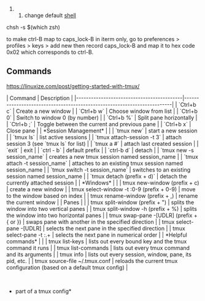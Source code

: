 ## change default [[shell]]
chsh -s $(which zsh)

to make ctrl-B map to caps_lock-B in iterm only, go to preferences > profiles > keys > add new
then record caps_lock-B and map it to hex code 0x02 which corresponds to ctrl-B.  



== Commands ==
https://linuxize.com/post/getting-started-with-tmux/

| Command                                   | Description                                                             |
|-------------------------------------------|-------------------------------------------------------------------------|
| `Ctrl+b c`                                | Create a new window                                                     |
| `Ctrl+b w`                                | Choose window from list                                                 |
| `Ctrl+b 0`                                | Switch to window 0 (by number)                                          |
| `Ctrl+b %`                                | Split pane horizontally                                                 |
| `Ctrl+b ;`                                | Toggle between the current and previous pane                            |
| `Ctrl+b x`                                | Close pane                                                              |
| *Session Management*                      |                                                                         |
| `tmux new`                                | start a new session                                                     |
| `tmux ls`                                 | list active sessions                                                    |
| `tmux attach-session -t 3`                | attach session 3 (see `tmux ls` for list)                               |
| `tmux a #`                                | attach last created session                                             |
| `exit`                                    | exit                                                                    |
| `ctrl - b`                                | default prefix                                                          |
| `ctrl-b d`                                | detach                                                                  |
| `tmux new -s session_name`                | creates a new tmux session named session_name                           |
| `tmux attach -t session_name`             | attaches to an existing tmux session named session_name                 |
| `tmux switch -t session_name`             | switches to an existing session named session_name                      |
| `tmux detach (prefix + d)`                | detach the currently attached session                                   |
| *Windows*                                 |                                                                         |
| tmux new-window (prefix + c)              | create a new window                                                     |
| tmux select-window -t :0-9 (prefix + 0-9) | move to the window based on index                                       |
| tmux rename-window (prefix + ,)           | rename the current window                                               |
| Panes                                     |                                                                         |
| tmux split-window (prefix + ")            | splits the window into two vertical panes                               |
| tmux split-window -h (prefix + %)         | splits the window into two horizontal panes                             |
| tmux swap-pane -[UDLR] (prefix + { or })  | swaps pane with another in the specified direction                      |
| tmux select-pane -[UDLR]                  | selects the next pane in the specified direction                        |
| tmux select-pane -t :.+                   | selects the next pane in numerical order                                |
| *Helpful commands*                        |                                                                         |
| tmux list-keys                            | lists out every bound key and the tmux command it runs                  |
| tmux list-commands                        | lists out every tmux command and its arguments                          |
| tmux info                                 | lists out every session, window, pane, its pid, etc.                    |
| tmux source-file ~/.tmux.conf             | reloads the current tmux configuration (based on a default tmux config) |


</br>
*part of a tmux config*
{{{# remap prefix to Control + a
set -g prefix C-a
unbind C-b
bind C-a send-prefix

# force a reload of the config file
unbind r
bind r source-file ~/.tmux.conf

# quick pane cycling
unbind ^A
bind ^A select-pane -t :.+}}}                                        


